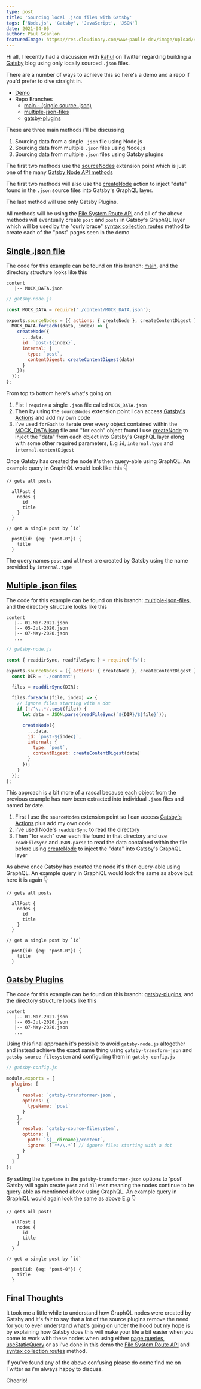 ```yaml
---
type: post
title: 'Sourcing local .json files with Gatsby'
tags: ['Node.js', 'Gatsby', 'JavaScript', 'JSON']
date: 2021-04-05
author: Paul Scanlon
featuredImage: https://res.cloudinary.com/www-paulie-dev/image/upload/v1617638388/paulie.dev/2021/04/sourcing-local-json-files_l5yizf.jpg
---
```


Hi all, I recently had a discussion with [Rahul](https://twitter.com/rahxul) on Twitter regarding building a
[Gatsby](https://www.gatsbyjs.com/) blog using only locally sourced `.json` files.

There are a number of ways to achieve this so here's a demo and a repo if you'd prefer to dive straight in.

- [Demo](https://gatsbylocalsourcenode.gatsbyjs.io/posts)
- Repo Branches
  - [main - (single source .json)](https://github.com/PaulieScanlon/gatsby-local-source-node)
  - [multiple-json-files](https://github.com/PaulieScanlon/gatsby-local-source-node/tree/feat/multiple-json-files)
  - [gatsby-plugins](https://github.com/PaulieScanlon/gatsby-local-source-node/tree/feat/gatsby-plugins)

These are three main methods i'll be discussing

1. Sourcing data from a single `.json` file using Node.js
2. Sourcing data from multiple `.json` files using Node.js
3. Sourcing data from multiple `.json` files using Gatsby plugins

The first two methods use the
[sourceNodes](https://www.gatsbyjs.com/docs/reference/config-files/gatsby-node/#sourceNodes) extension point which is
just one of the many [Gatsby Node API methods](https://www.gatsbyjs.com/docs/reference/config-files/gatsby-node/)

The first two methods will also use the
[createNode](https://www.gatsbyjs.com/docs/reference/config-files/actions/#createNode) action to inject "data" found in
the `.json` source files into Gatsby's GraphQL layer.

The last method will use only Gatsby Plugins.

All methods will be using the
[File System Route API](https://www.gatsbyjs.com/docs/reference/routing/file-system-route-api/) and all of the above
methods will eventually create `post` and `posts` in Gatsby's GraphQL layer which will be used by the "curly brace"
[syntax collection routes](https://www.gatsbyjs.com/docs/reference/routing/file-system-route-api/#syntax-collection-routes)
method to create each of the "post" pages seen in the demo

## [Single .json file](#single-json-file)

The code for this example can be found on this branch:
[main](https://github.com/PaulieScanlon/gatsby-local-source-node), and the directory structure looks like this

```shell
content
   |-- MOCK_DATA.json

```

```javascript
// gatsby-node.js

const MOCK_DATA = require('./content/MOCK_DATA.json');

exports.sourceNodes = ({ actions: { createNode }, createContentDigest }) => {
  MOCK_DATA.forEach((data, index) => {
    createNode({
      ...data,
      id: `post-${index}`,
      internal: {
        type: `post`,
        contentDigest: createContentDigest(data)
      }
    });
  });
};
```

From top to bottom here's what's going on.

1. Fist I `require` a single `.json` file called `MOCK_DATA.json`
2. Then by using the `sourceNodes` extension point I can access
   [Gatsby's Actions](https://www.gatsbyjs.com/docs/reference/config-files/actions/) and add my own code
3. I've used `forEach` to iterate over every object contained within the
   [MOCK_DATA.json](https://github.com/PaulieScanlon/gatsby-local-source-node/blob/main/content/MOCK_DATA.json) file and
   "for each" object found I use [createNode](https://www.gatsbyjs.com/docs/reference/config-files/actions/#createNode)
   to inject the "data" from each object into Gatsby's GraphQL layer along with some other required parameters, E.g
   `id`, `internal.type` and `internal.contentDigest`

Once Gatsby has created the node it's then query-able using GraphQL. An example query in GraphiQL would look like this
👇

```shell
// gets all posts

  allPost {
    nodes {
      id
      title
    }
  }

```

```shell
// get a single post by `id`

  post(id: {eq: "post-0"}) {
    title
  }

```

The query names `post` and `allPost` are created by Gatsby using the name provided by `internal.type`

## [Multiple .json files](#multiple-json-files)

The code for this example can be found on this branch:
[multiple-json-files](https://github.com/PaulieScanlon/gatsby-local-source-node/tree/feat/multiple-json-files), and the
directory structure looks like this

```shell
content
   |-- 01-Mar-2021.json
   |-- 05-Jul-2020.json
   |-- 07-May-2020.json
   ...
```

```javascript
// gatsby-node.js

const { readdirSync, readFileSync } = require('fs');

exports.sourceNodes = ({ actions: { createNode }, createContentDigest }) => {
  const DIR = './content';

  files = readdirSync(DIR);

  files.forEach((file, index) => {
    // ignore files starting with a dot
    if (!/^\..*/.test(file)) {
      let data = JSON.parse(readFileSync(`${DIR}/${file}`));

      createNode({
        ...data,
        id: `post-${index}`,
        internal: {
          type: `post`,
          contentDigest: createContentDigest(data)
        }
      });
    }
  });
};
```

This approach is a bit more of a rascal because each object from the previous example has now been extracted into
individual `.json` files and named by date.

1. First I use the `sourceNodes` extension point so I can access
   [Gatsby's Actions](https://www.gatsbyjs.com/docs/reference/config-files/actions/) plus add my own code
2. I've used Node's `readdirSync` to read the directory
3. Then "for each" over each file found in that directory and use `readFileSync` and `JSON.parse` to read the data
   contained within the file before using
   [createNode](https://www.gatsbyjs.com/docs/reference/config-files/actions/#createNode) to inject the "data" into
   Gatsby's GraphQL layer

As above once Gatsby has created the node it's then query-able using GraphQL. An example query in GraphiQL would look
the same as above but here it is again 👇

```shell
// gets all posts

  allPost {
    nodes {
      id
      title
    }
  }

```

```shell
// get a single post by `id`

  post(id: {eq: "post-0"}) {
    title
  }

```

## [Gatsby Plugins](#gatsby-plugins)

The code for this example can be found on this branch:
[gatsby-plugins](https://github.com/PaulieScanlon/gatsby-local-source-node/tree/feat/gatsby-plugins), and the directory
structure looks like this

```shell
content
   |-- 01-Mar-2021.json
   |-- 05-Jul-2020.json
   |-- 07-May-2020.json
   ...
```

Using this final approach it's possible to avoid `gatsby-node.js` altogether and instead achieve the exact same thing
using `gatsby-transform-json` and `gatsby-source-filesystem` and configuring them in `gatsby-config.js`

```javascript
// gatsby-config.js

module.exports = {
  plugins: [
    {
      resolve: `gatsby-transformer-json`,
      options: {
        typeName: `post`
      }
    },
    {
      resolve: `gatsby-source-filesystem`,
      options: {
        path: `${__dirname}/content`,
        ignore: [`**/\.*`] // ignore files starting with a dot
      }
    }
  ]
};
```

By setting the `typeName` in the `gatsby-transformer-json` options to 'post' Gatsby will again create `post` and
`allPost` meaning the nodes continue to be query-able as mentioned above using GraphQL. An example query in GraphiQL
would again look the same as above E.g 👇

```shell
// gets all posts

  allPost {
    nodes {
      id
      title
    }
  }

```

```shell
// get a single post by `id`

  post(id: {eq: "post-0"}) {
    title
  }

```

## Final Thoughts

It took me a little while to understand how GraphQL nodes were created by Gatsby and it's fair to say that a lot of the
source plugins remove the need for you to ever understand what's going on under the hood but my hope is by explaining
how Gatsby does this will make your life a bit easier when you come to work with these nodes when using either
[page queries](https://www.gatsbyjs.com/docs/recipes/querying-data/#querying-data-with-a-page-query),
[useStaticQuery](https://www.gatsbyjs.com/docs/recipes/querying-data/#querying-data-with-the-usestaticquery-hook) or as
i've done in this demo the
[File System Route API](https://www.gatsbyjs.com/docs/reference/routing/file-system-route-api/) and
[syntax collection routes](https://www.gatsbyjs.com/docs/reference/routing/file-system-route-api/#syntax-collection-routes)
method.

If you've found any of the above confusing please do come find me on Twitter as i'm always happy to discuss.

Cheerio!
